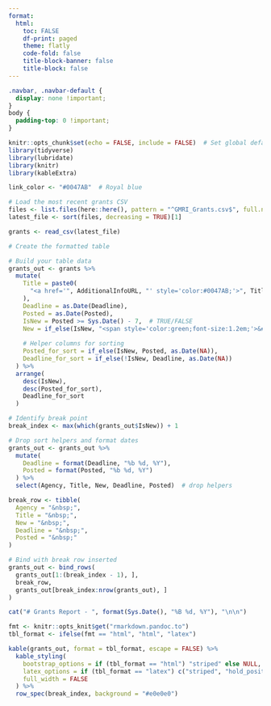 ```yaml
---
format:
  html:
    toc: FALSE
    df-print: paged
    theme: flatly
    code-fold: false
    title-block-banner: false
    title-block: false
---
```


```css
.navbar, .navbar-default {
  display: none !important;
}
body {
  padding-top: 0 !important;
}
```

```r
knitr::opts_chunk$set(echo = FALSE, include = FALSE)  # Set global defaults
library(tidyverse)
library(lubridate)
library(knitr)
library(kableExtra)

link_color <- "#0047AB"  # Royal blue
```

```r
# Load the most recent grants CSV
files <- list.files(here::here(), pattern = "^GMRI_Grants.csv$", full.names = TRUE)
latest_file <- sort(files, decreasing = TRUE)[1]

grants <- read_csv(latest_file)

# Create the formatted table

# Build your table data
grants_out <- grants %>%
  mutate(
    Title = paste0(
      "<a href='", AdditionalInfoURL, "' style='color:#0047AB;'>", Title, "</a>"
    ),
    Deadline = as.Date(Deadline),
    Posted = as.Date(Posted),
    IsNew = Posted >= Sys.Date() - 7,  # TRUE/FALSE
    New = if_else(IsNew, "<span style='color:green;font-size:1.2em;'>&#x25CF;</span>", ""),
    
    # Helper columns for sorting
    Posted_for_sort = if_else(IsNew, Posted, as.Date(NA)),
    Deadline_for_sort = if_else(!IsNew, Deadline, as.Date(NA))
  ) %>%
  arrange(
    desc(IsNew),
    desc(Posted_for_sort),
    Deadline_for_sort
  )

# Identify break point
break_index <- max(which(grants_out$IsNew)) + 1

# Drop sort helpers and format dates
grants_out <- grants_out %>%
  mutate(
    Deadline = format(Deadline, "%b %d, %Y"),
    Posted = format(Posted, "%b %d, %Y")
  ) %>%
  select(Agency, Title, New, Deadline, Posted)  # drop helpers

break_row <- tibble(
  Agency = "&nbsp;",
  Title = "&nbsp;",
  New = "&nbsp;",
  Deadline = "&nbsp;",
  Posted = "&nbsp;"
)

# Bind with break row inserted
grants_out <- bind_rows(
  grants_out[1:(break_index - 1), ],
  break_row,
  grants_out[break_index:nrow(grants_out), ]
)
```

```r
cat("# Grants Report - ", format(Sys.Date(), "%B %d, %Y"), "\n\n")
```

```r
fmt <- knitr::opts_knit$get("rmarkdown.pandoc.to")
tbl_format <- ifelse(fmt == "html", "html", "latex")

kable(grants_out, format = tbl_format, escape = FALSE) %>%
  kable_styling(
    bootstrap_options = if (tbl_format == "html") "striped" else NULL,
    latex_options = if (tbl_format == "latex") c("striped", "hold_position") else NULL,
    full_width = FALSE
  ) %>%
  row_spec(break_index, background = "#e0e0e0")
```